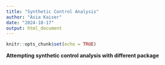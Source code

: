 ```yaml
---
title: "Synthetic Control Analysis"
author: "Asia Kaiser"
date: "2024-10-17"
output: html_document
---
```


```r
knitr::opts_chunk$set(echo = TRUE)
```

**Attempting synthetic control analysis with different package**

